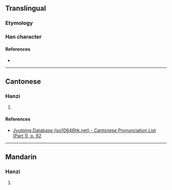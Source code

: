{{character info/new}}
==Translingual==

===Etymology===
{{Han etym}}

===Han character===
{{Han char|rn=38|rad=女|as=05|sn=8|four=|canj=YPV|ids=⿱此女}}

====References====
* {{Han ref|kx=0259.120|dkj=06183|dj=0525.020|hdz=21043.140|uh=59D5|ud=22997}}

----

==Cantonese==

===Hanzi===
{{yue-hanzi|jyut=[[zi1]]|y=zi1}}

# {{defn|lang=yue|sort=女05}}

====References====
* [http://www.iso10646hk.net/jp/document/download.jsp Jyutping Database (iso10646hk.net) - Cantonese Pronunciation List (Part 1), p. 92]

----

==Mandarin==

===Hanzi===
{{cmn-hanzi|pin=[[zī]] ([[zi1]]), [[jiǎo]] ([[jiao3]]), [[xiáo]] ([[xiao2]])|wg=tzu<sup>1</sup>, chiao<sup>3</sup>, hsiao<sup>2</sup>}}

# {{defn|lang=cmn|sort=女05}}